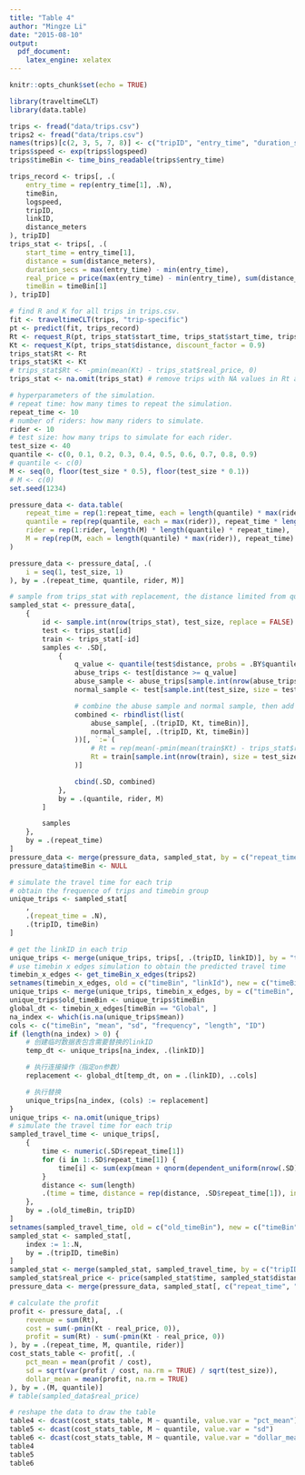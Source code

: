 ```yaml
---
title: "Table 4"
author: "Mingze Li"
date: "2015-08-10"
output:
  pdf_document:
    latex_engine: xelatex
---
```

```r
knitr::opts_chunk$set(echo = TRUE)
```
```r
library(traveltimeCLT)
library(data.table)
```

```r
trips <- fread("data/trips.csv")
trips2 <- fread("data/trips.csv")
names(trips)[c(2, 3, 5, 7, 8)] <- c("tripID", "entry_time", "duration_secs", "distance_meters", "linkID")
trips$speed <- exp(trips$logspeed)
trips$timeBin <- time_bins_readable(trips$entry_time)

trips_record <- trips[, .(
    entry_time = rep(entry_time[1], .N),
    timeBin,
    logspeed,
    tripID,
    linkID,
    distance_meters
), tripID]
trips_stat <- trips[, .(
    start_time = entry_time[1],
    distance = sum(distance_meters),
    duration_secs = max(entry_time) - min(entry_time),
    real_price = price(max(entry_time) - min(entry_time), sum(distance_meters))[, 1],
    timeBin = timeBin[1]
), tripID]
```

```r
# find R and K for all trips in trips.csv.
fit <- traveltimeCLT(trips, "trip-specific")
pt <- predict(fit, trips_record)
Rt <- request_R(pt, trips_stat$start_time, trips_stat$start_time, trips_stat$distance, K = 0.9, risk_free = 0, zeta = 0)
Kt <- request_K(pt, trips_stat$distance, discount_factor = 0.9)
trips_stat$Rt <- Rt
trips_stat$Kt <- Kt
# trips_stat$Rt <- -pmin(mean(Kt) - trips_stat$real_price, 0)
trips_stat <- na.omit(trips_stat) # remove trips with NA values in Rt and Kt.
```

```r
# hyperparameters of the simulation.
# repeat time: how many times to repeat the simulation.
repeat_time <- 10
# number of riders: how many riders to simulate.
rider <- 10
# test size: how many trips to simulate for each rider.
test_size <- 40
quantile <- c(0, 0.1, 0.2, 0.3, 0.4, 0.5, 0.6, 0.7, 0.8, 0.9)
# quantile <- c(0)
M <- seq(0, floor(test_size * 0.5), floor(test_size * 0.1))
# M <- c(0)
set.seed(1234)

pressure_data <- data.table(
    repeat_time = rep(1:repeat_time, each = length(quantile) * max(rider) * length(M)),
    quantile = rep(rep(quantile, each = max(rider)), repeat_time * length(M)),
    rider = rep(1:rider, length(M) * length(quantile) * repeat_time),
    M = rep(rep(M, each = length(quantile) * max(rider)), repeat_time)
)

pressure_data <- pressure_data[, .(
    i = seq(1, test_size, 1)
), by = .(repeat_time, quantile, rider, M)]

# sample from trips_stat with replacement, the distance limited from quantile to 1.
sampled_stat <- pressure_data[,
    {
        id <- sample.int(nrow(trips_stat), test_size, replace = FALSE)
        test <- trips_stat[id]
        train <- trips_stat[-id]
        samples <- .SD[,
            {
                q_value <- quantile(test$distance, probs = .BY$quantile)
                abuse_trips <- test[distance >= q_value]
                abuse_sample <- abuse_trips[sample.int(nrow(abuse_trips), size = .BY$M, replace = TRUE)]
                normal_sample <- test[sample.int(test_size, size = test_size - .BY$M, replace = TRUE)]

                # combine the abuse sample and normal sample, then add some columns.
                combined <- rbindlist(list(
                    abuse_sample[, .(tripID, Kt, timeBin)],
                    normal_sample[, .(tripID, Kt, timeBin)]
                ))[, `:=`(
                    # Rt = rep(mean(-pmin(mean(train$Kt) - trips_stat$real_price, 0)), test_size),
                    Rt = train[sample.int(nrow(train), size = test_size, replace = TRUE)]$Rt
                )]

                cbind(.SD, combined)
            },
            by = .(quantile, rider, M)
        ]

        samples
    },
    by = .(repeat_time)
]
pressure_data <- merge(pressure_data, sampled_stat, by = c("repeat_time", "quantile", "rider", "M", "i"), all.x = TRUE)
pressure_data$timeBin <- NULL
```

```r
# simulate the travel time for each trip
# obtain the frequence of trips and timebin group
unique_trips <- sampled_stat[
    ,
    .(repeat_time = .N),
    .(tripID, timeBin)
]

# get the linkID in each trip
unique_trips <- merge(unique_trips, trips[, .(tripID, linkID)], by = "tripID", allow.cartesian = TRUE)
# use timebin x edges simulation to obtain the predicted travel time
timebin_x_edges <- get_timeBin_x_edges(trips2)
setnames(timebin_x_edges, old = c("timeBin", "linkId"), new = c("timeBin", "linkID"))
unique_trips <- merge(unique_trips, timebin_x_edges, by = c("timeBin", "linkID"), all.x = TRUE)
unique_trips$old_timeBin <- unique_trips$timeBin
global_dt <- timebin_x_edges[timeBin == "Global", ]
na_index <- which(is.na(unique_trips$mean))
cols <- c("timeBin", "mean", "sd", "frequency", "length", "ID")
if (length(na_index) > 0) {
    # 创建临时数据表包含需要替换的linkID
    temp_dt <- unique_trips[na_index, .(linkID)]

    # 执行连接操作（指定on参数）
    replacement <- global_dt[temp_dt, on = .(linkID), ..cols]

    # 执行替换
    unique_trips[na_index, (cols) := replacement]
}
unique_trips <- na.omit(unique_trips)
# simulate the travel time for each trip
sampled_travel_time <- unique_trips[,
    {
        time <- numeric(.SD$repeat_time[1])
        for (i in 1:.SD$repeat_time[1]) {
            time[i] <- sum(exp(mean + qnorm(dependent_uniform(nrow(.SD))) * sd))
        }
        distance <- sum(length)
        .(time = time, distance = rep(distance, .SD$repeat_time[1]), index = seq(1, .SD$repeat_time[1]))
    },
    by = .(old_timeBin, tripID)
]
setnames(sampled_travel_time, old = c("old_timeBin"), new = c("timeBin"))
sampled_stat <- sampled_stat[,
    index := 1:.N,
    by = .(tripID, timeBin)
]
sampled_stat <- merge(sampled_stat, sampled_travel_time, by = c("tripID", "timeBin", "index"), no.dup = FALSE)
sampled_stat$real_price <- price(sampled_stat$time, sampled_stat$distance)[, 1]
pressure_data <- merge(pressure_data, sampled_stat[, c("repeat_time", "quantile", "rider", "M", "i", "real_price")], by = c("repeat_time", "quantile", "M", "rider", "i"), all.x = TRUE)
```

```r
# calculate the profit
profit <- pressure_data[, .(
    revenue = sum(Rt),
    cost = sum(-pmin(Kt - real_price, 0)),
    profit = sum(Rt) - sum(-pmin(Kt - real_price, 0))
), by = .(repeat_time, M, quantile, rider)]
cost_stats_table <- profit[, .(
    pct_mean = mean(profit / cost),
    sd = sqrt(var(profit / cost, na.rm = TRUE) / sqrt(test_size)),
    dollar_mean = mean(profit, na.rm = TRUE)
), by = .(M, quantile)]
# table(sampled_data$real_price)
```

```r
# reshape the data to draw the table
table4 <- dcast(cost_stats_table, M ~ quantile, value.var = "pct_mean")
table5 <- dcast(cost_stats_table, M ~ quantile, value.var = "sd")
table6 <- dcast(cost_stats_table, M ~ quantile, value.var = "dollar_mean")
table4
table5
table6
```
